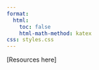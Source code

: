 ```yaml
---
format:
  html:
    toc: false
    html-math-method: katex
css: styles.css
---
```


\[Resources here\]
